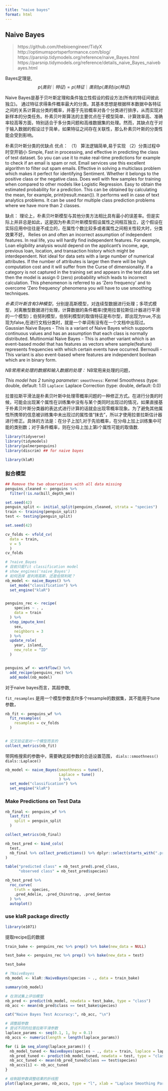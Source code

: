 ```yaml
---
title: "naive bayes"
format: html
---
```


## Naive Bayes

> https://github.com/thebioengineer/TidyX
> http://optimumsportsperformance.com/blog/
> https://parsnip.tidymodels.org/reference/naive_Bayes.html
> https://parsnip.tidymodels.org/reference/details_naive_Bayes_naivebayes.html


Bayes定理是,
$$p(类别｜特征)=p(特征｜类别)p(类别)/p(特征)$$


Naive Bayes是基于贝叶斯定理和条件独立性假设的假设方法(所有的特征间彼此独立)。
通过特征求得条件概率最大的分类。其基本思想是根据样本数据中各特征之间的关系计算出分类的概率，并基于先验概率对各个分类进行排序，从而实现对新样本的分类任务。朴素贝叶斯算法的主要优点在于模型简单、计算效率高、准确率较高等方面，特别适合于多分类问题和高维数据集的处理。然而，其缺点在于对于输入数据的假设过于简单，如果特征之间存在关联性，那么朴素贝叶斯的分类性能会受到影响。


朴素贝叶斯分类的优缺点
优点：
（1） 算法逻辑简单,易于实现
（2）分类过程中时空开销小
Simple, Fast in processing, and effective in predicting the class of test dataset. So you can use it to make real-time predictions for example to check if an email is spam or not. Email services use this excellent algorithm to filter out spam emails.
Effective in solving a multiclass problem which makes it perfect for identifying Sentiment. Whether it belongs to the positive class or the negative class.
Does well with few samples for training when compared to other models like Logistic Regression.
Easy to obtain the estimated probability for a prediction. This can be obtained by calculating the mean, for example, print(result.mean()).
It performs well in case of text analytics problems.
It can be used for multiple class prediction problems where we have more than 2 classes.

缺点：
理论上，朴素贝叶斯模型与其他分类方法相比具有最小的误差率。但是实际上并非总是如此，这是因为朴素贝叶斯模型假设属性之间相互独立，这个假设在实际应用中往往是不成立的，在属性个数比较多或者属性之间相关性较大时，分类效果不好。
Relies on and often an incorrect assumption of independent features. In real life, you will hardly find independent features. For example, Loan eligibility analysis would depend on the applicant's income, age, previous loan, location, and transaction history which might be interdependent.
Not ideal for data sets with a large number of numerical attributes. If the number of attributes is larger then there will be high computation cost and it will suffer from the Curse of dimensionality.
If a category is not captured in the training set and appears in the test data set then the model is assign 0 (zero) probability which leads to incorrect calculation. This phenomenon is referred to as 'Zero frequency' and to overcome 'Zero frequency' phenomena you will have to use smoothing techniques.


*朴素贝叶斯含有3种模型*，分别是高斯模型，对连续型数据进行处理；多项式模型，对离散型数据进行处理，计算数据的条件概率(使用拉普拉斯估计器进行平滑的一个模型)；伯努利模型，伯努利模型的取值特征是布尔型，即出现为true,不出现为false,在进行文档分类时，就是一个单词有没有在一个文档中出现过。
Gaussian Naive Bayes - This is a variant of Naive Bayes which supports continuous values and has an assumption that each class is normally distributed.
Multinomial Naive Bayes - This is another variant which is an event-based model that has features as vectors where sample(feature) represents frequencies with which certain events have occurred.
Bernoulli - This variant is also event-based where features are independent boolean which are in binary form.


*NB常用来处理的数据和输入数据的处理：*
NB常用来处理的问题，


*This model has 2 tuning parameter:*
`smoothness`: Kernel Smoothness (type: double, default: 1.0)
`Laplace`: Laplace Correction (type: double, default: 0.0)


拉普拉斯平滑法是朴素贝叶斯中处理零概率问题的一种修正方式。在进行分类的时候，可能会出现某个属性在训练集中没有与某个类同时出现过的情况，如果直接基于朴素贝叶斯分类器的表达式进行计算的话就会出现零概率现象。为了避免其他属性所携带的信息被训练集中未出现过的属性值“抹去”，所以才使用拉普拉斯估计器进行修正。具体的方法是：在分子上加1,对于先验概率，在分母上加上训练集中可能的类别数；对于条件概率，则在分母上加上第i个属性可能的取值数.



```r
library(tidyverse)
library(tidymodels)
library(palmerpenguins)
library(discrim) ## for naive bayes

library(klaR)
```


### 拟合模型


```r
## Remove the two observations with all data missing
penguins_cleaned <- penguins %>%
  filter(!is.na(bill_depth_mm))

set.seed(42)
penguin_split <- initial_split(penguins_cleaned, strata = "species")
train <- training(penguin_split)
test <- testing(penguin_split)
```


```r
set.seed(42)

cv_folds <- vfold_cv(
  data = train, 
  v = 5
  ) 
cv_folds
```


```r
# ?naive_Bayes
# 目前只能fit classification model
# show_engines('naive_Bayes')
# 如何选择 是利用高斯、还是伯努利呢？
nb_model <- naive_Bayes() %>% 
  set_mode("classification") %>% 
  set_engine("klaR")


penguins_rec <- recipe(
    species ~ . ,
    data = train
  ) %>%
  step_impute_knn(
    sex,
    neighbors = 3
  ) %>% 
  update_role(
    year, island,
    new_role = "ID"
  )


penguins_wf <- workflow() %>% 
  add_recipe(penguins_rec) %>% 
  add_model(nb_model)
```


对于naive bayes而言，其超参数,

`fit_resamples` 是用一个模型参数去fit多个resample的数据集，其不能用于tune 参数，
```r
nb_fit <- penguins_wf %>% 
  fit_resamples(
    resamples = cv_folds
  )


# 交叉验证是对一个模型而言的
collect_metrics(nb_fit)
```

带网格搜索的参数中，需要确定超参数的合适设置范围，
`dials::smoothness()`
`dials::Laplace()`
```r
nb_model <- naive_Bayes(smoothness = tune(),
                        Laplace = tune()
                        ) %>% 
  set_mode("classification") %>% 
  set_engine("klaR")
```



### Make Predictions on Test Data

```r
nb_final <- penguins_wf %>% 
  last_fit(
    split = penguin_split
  )

collect_metrics(nb_final)

nb_test_pred <- bind_cols(
  test,
  nb_final %>% collect_predictions() %>% dplyr::select(starts_with(".pred_"))
)

```


```r
table("predicted class" = nb_test_pred$.pred_class,
      "observed class" = nb_test_pred$species)

```

```r
nb_test_pred %>% 
  roc_curve(
    truth = species,
    .pred_Adelie, .pred_Chinstrap, .pred_Gentoo
  ) %>% 
  autoplot()
```

### use klaR package directly

```r
library(e1071)
```


提取recipe后的数据
```r

train_bake <- penguins_rec %>% prep() %>% bake(new_data = NULL)

test_bake <- penguins_rec %>% prep() %>% bake(new_data = test)

test_bake
```


```r
# ?NaiveBayes
nb_model <- klaR::NaiveBayes(species ~ ., data = train_bake)
```


```r
summary(nb_model)
```
```r
# 在测试集上评估模型
nb_pred <- predict(nb_model, newdata = test_bake, type = "class")
nb_acc <- mean(nb_pred$class == test_bake$species)

cat("Naive Bayes Test Accuracy:", nb_acc, "\n")
```


```r
# 调整超参数
# 尝试不同的拉普拉斯平滑参数
laplace_params <- seq(0.1, 1, by = 0.1)
nb_accs <- numeric(length = length(laplace_params))

for (i in seq_along(laplace_params)) {
  nb_model_tuned <- NaiveBayes(species ~ ., data = train, laplace = laplace_params[i])
  nb_pred_tuned <- predict(nb_model_tuned, newdata = test, type = "class")
  nb_acc_tuned <- mean(nb_pred_tuned$class == test$species)
  nb_accs[i] <- nb_acc_tuned
}

# 绘制超参数调整结果的折线图
plot(laplace_params, nb_accs, type = "l", xlab = "Laplace Smoothing Parameter", ylab = "Accuracy")
```








